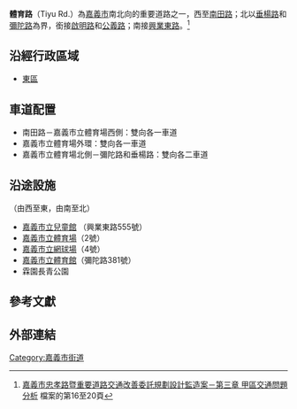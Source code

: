 {{Infobox TwRoad2|
|bgcolorh=darkgreen
|colorh=white
|name=體育路
|enname=Tiyu Road
|level=普通道路
|length=0.794
|line=
|start=[[南田路_(嘉義市)|南田路]]
|end=[[垂楊路|垂楊路]]、[[彌陀路|彌陀路]]和[[公義路|公義路]]
|junc=[[宣信街|宣信街]]和[[和平路_(嘉義市)|和平路]]、[[興業東路|興業東路]]、<br/>[[垂楊路|垂楊路]]、[[彌陀路|彌陀路]]和[[公義路|公義路]]<br/>
|left=
|leftlink=
|leftdirection=
|right=啟明路
|rightlink=啟明路 (嘉義市)
|rightdirection=N
}}
'''體育路'''（Tiyu Rd.）為[[嘉義市|嘉義市]]南北向的重要道路之一，西至[[南田路_(嘉義市)|南田路]]；北以[[垂楊路|垂楊路]]和[[彌陀路|彌陀路]]為界，銜接[[啟明路_(嘉義市)|啟明路]]和[[公義路|公義路]]；南接[[興業東路|興業東路]]。<ref>[http://www.chiayi.gov.tw/Manasystem/Files/cie_plan/200902051733573.pdf 嘉義市忠孝路暨重要道路交通改善委託規劃設計監造案－第三章 甲區交通問題分析] {{Wayback|url=http://www.chiayi.gov.tw/Manasystem/Files/cie_plan/200902051733573.pdf |date=20181121134149 }}檔案的第16至20頁</ref>

==沿經行政區域==
*[[東區_(嘉義市)|東區]]

==車道配置==
*南田路－嘉義市立體育場西側：雙向各一車道
*嘉義市立體育場外環：雙向各一車道
*嘉義市立體育場北側－彌陀路和垂楊路：雙向各二車道

==沿途設施==
（由西至東，由南至北）
*[http://www.chiayi.gov.tw/web/social/kids/ 嘉義市立兒童館] {{Wayback|url=http://www.chiayi.gov.tw/web/social/kids/ |date=20191123005455 }}（興業東路555號）
*[[嘉義市立體育場|嘉義市立體育場]]（2號）
*[[嘉義市立體育場|嘉義市立網球場]]（4號）
*[[嘉義市立體育場|嘉義市立體育館]]（彌陀路381號）
*霖園長青公園

==參考文獻==
{{reflist}}

==外部連結==
{{嘉義市重要道路}}

{{TW-road-stub}}
{{DEFAULTSORT:Tiyu Road}}
[[Category:嘉義市街道|Category:嘉義市街道]]